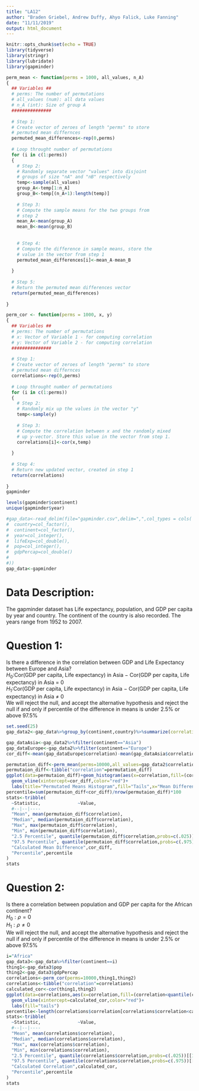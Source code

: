 ```yaml
---
title: "LA12"
author: "Braden Griebel, Andrew Duffy, Ahyo Falick, Luke Fanning"
date: "11/11/2019"
output: html_document
---
```


```r
knitr::opts_chunk$set(echo = TRUE)
library(tidyverse)
library(stringr)
library(lubridate)
library(gapminder)
```


```r
perm_mean <- function(perms = 1000, all_values, n_A)
{
  ## Variables ##
  # perms: The number of permutations 
  # all_values (num): all data values
  # n_A (int): Size of group A
  ###############
  
  # Step 1:
  # Create vector of zeroes of length "perms" to store
  # permuted mean differnces
  permuted_mean_differences<-rep(0,perms)
  
  # Loop throught number of permutations
  for (i in c(1:perms))
  {
    # Step 2:
    # Randomly separate vector "values" into disjoint 
    # groups of size "nA" and "nB" respectively
    temp<-sample(all_values)
    group_A<-temp[1:n_A]
    group_B<-temp[(n_A+1):length(temp)]
    
    # Step 3:
    # Compute the sample means for the two groups from 
    # step 2
    mean_A<-mean(group_A)
    mean_B<-mean(group_B)
    
    
    # Step 4: 
    # Compute the difference in sample means, store the
    # value in the vector from step 1
    permuted_mean_differences[i]<-mean_A-mean_B
    
  }
  
  # Step 5:
  # Return the permuted mean differences vector
  return(permuted_mean_differences)
  
}
```


```r
perm_cor <- function(perms = 1000, x, y)
{
  ## Variables ##
  # perms: The number of permutations 
  # x: Vector of Variable 1 - for computing correlation
  # y: Vector of Variable 2 - for computing correlation
  ###############
  
  # Step 1:
  # Create vector of zeroes of length "perms" to store
  # permuted mean differnces
  correlations<-rep(0,perms)
  
  # Loop throught number of permutations
  for (i in c(1:perms))
  {
    # Step 2:
    # Randomly mix up the values in the vector "y"
    temp<-sample(y)
    
    # Step 3:
    # Compute the correlation between x and the randomly mixed
    # up y-vector. Store this value in the vector from step 1.
    correlations[i]<-cor(x,temp)
    
  }
  
  # Step 4:
  # Return new updated vector, created in step 1
  return(correlations)
  
}
gapminder
```

```r
levels(gapminder$continent)
unique(gapminder$year)
```





```r
#gap_data<-read_delim(file="gapminder.csv",delim=",",col_types = cols(
#  country=col_factor(),
#  continent=col_factor(),
#  year=col_integer(),
#  lifeExp=col_double(),
#  pop=col_integer(),
#  gdpPercap=col_double()
#  
#))
gap_data<-gapminder
```


# Data Description:
The gapminder dataset has Life expectancy, population, and GDP per capita by year and country. The continent of the country is also recorded. The years range from 1952 to 2007.  

# Question 1: 
Is there a difference in the correlation between GDP and Life Expectancy between Europe and Asia?   
$H_0$:Cor(GDP per capita, Life expectancy) in Asia $-$ Cor(GDP per capita, Life expectancy) in Asia $=$ 0                
$H_1$:Cor(GDP per capita, Life expectancy) in Asia $-$ Cor(GDP per capita, Life expectancy) in Asia $\neq$ 0                
We will reject the null, and accept the alternative hypothesis and reject the null if and only if percentile of the difference in means is under $2.5\%$ or above $97.5\%$                



```r
set.seed(25)
gap_data2<-gap_data%>%group_by(continent,country)%>%summarize(correlation=cor(gdpPercap,lifeExp))%>%filter(continent=="Asia"|continent=="Europe")

gap_dataAsia<-gap_data2%>%filter(continent=="Asia")
gap_dataEurope<-gap_data2%>%filter(continent=="Europe")
cor_diff<-mean(gap_dataEurope$correlation)-mean(gap_dataAsia$correlation)

permutation_diff<-perm_mean(perms=10000,all_values=gap_data2$correlation,n_A=length(gap_dataEurope$correlation))
permutaion_diff<-tibble("correlation"=permutation_diff)
ggplot(data=permutaion_diff)+geom_histogram(aes(x=correlation,fill=(correlation<quantile(correlation,probs = c(.025))[[1]]|correlation>quantile(correlation,probs = c(.975))[[1]])))+
  geom_vline(xintercept=cor_diff,color="red")+
  labs(title="Permutated Means Histogram",fill="Tails",x="Mean Difference")
percentile=sum(permutaion_diff<cor_diff)/nrow(permutaion_diff)*100
stats<-tribble(
  ~Statistic,              ~Value,
  #--|--|----
  "Mean", mean(permutaion_diff$correlation),
  "Median", median(permutaion_diff$correlation),
  "Max", max(permutaion_diff$correlation),
  "Min", min(permutaion_diff$correlation),
  "2.5 Percentile", quantile(permutaion_diff$correlation,probs=c(.025))[[1]],
  "97.5 Percentile", quantile(permutaion_diff$correlation,probs=c(.975))[[1]],
  "Calculated Mean Difference",cor_diff,
  "Percentile",percentile
)
stats
```



# Question 2:
Is there a correlation between population and GDP per capita for the African continent?                 
$H_0:\rho=0$                   
$H_1:\rho\neq0$           
We will reject the null, and accept the alternative hypothesis and reject the null if and only if percentile of the difference in means is under $2.5\%$ or above $97.5\%$                       

```r
i="Africa"
gap_data3<-gap_data%>%filter(continent==i)
thing1<-gap_data3$pop
thing2<-gap_data3$gdpPercap
correlations<-perm_cor(perms=10000,thing1,thing2)
correlations<-tibble("correlation"=correlations)
calculated_cor<-cor(thing1,thing2)
ggplot(data=correlations,aes(x=correlation,fill=(correlation<quantile(correlation,probs = c(.025))[[1]]|correlation>quantile(correlation,probs = c(.975))[[1]])))+geom_histogram()+
  geom_vline(xintercept=calculated_cor,color="red")+
  labs(fill="tails")
percentile<-length(correlations$correlation[correlations$correlation<calculated_cor])/nrow(correlations)
stats<-tribble(
  ~Statistic,              ~Value,
  #--|--|----
  "Mean", mean(correlations$correlation),
  "Median", median(correlations$correlation),
  "Max", max(correlations$correlation),
  "Min", min(correlations$correlation),
  "2.5 Percentile", quantile(correlations$correlation,probs=c(.025))[[1]],
  "97.5 Percentile", quantile(correlations$correlation,probs=c(.975))[[1]],
  "Calculated Correlation",calculated_cor,
  "Percentile",percentile
)
stats

```







